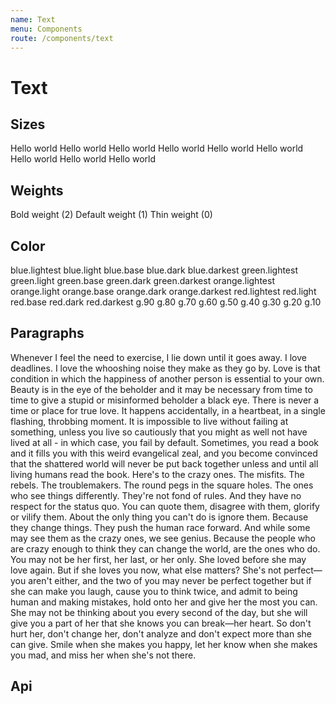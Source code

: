 ```yaml
---
name: Text
menu: Components
route: /components/text
---
```



# Text

## Sizes

<Playground>
  <Text textSize={8}>Hello world</Text>
  <Text textSize={7}>Hello world</Text>
  <Text textSize={6}>Hello world</Text>
  <Text textSize={5}>Hello world</Text>
  <Text textSize={4}>Hello world</Text>
  <Text textSize={3}>Hello world</Text>
  <Text textSize={2}>Hello world</Text>
  <Text textSize={1}>Hello world</Text>
  <Text textSize={0}>Hello world</Text>
</Playground>

## Weights

<Playground>
  <Text textSize={4} fontWeight={2}>
    Bold weight (2)
  </Text>
  <Text textSize={4}>Default weight (1)</Text>
  <Text textSize={4} fontWeight={0}>
    Thin weight (0)
  </Text>
</Playground>

## Color

<Playground>
  <Box>
    <Text textSize={3} color="blue.lightest" mr={2} display="inline">
      blue.lightest
    </Text>
    <Text textSize={3} color="blue.light" mr={2} display="inline">
      blue.light
    </Text>
    <Text textSize={3} color="blue.base" mr={2} display="inline">
      blue.base
    </Text>
    <Text textSize={3} color="blue.dark" mr={2} display="inline">
      blue.dark
    </Text>
    <Text textSize={3} color="blue.darkest" mr={2} display="inline">
      blue.darkest
    </Text>
  </Box>
  <Box>
    <Text textSize={3} color="green.lightest" mr={2} display="inline">
      green.lightest
    </Text>
    <Text textSize={3} color="green.light" mr={2} display="inline">
      green.light
    </Text>
    <Text textSize={3} color="green.base" mr={2} display="inline">
      green.base
    </Text>
    <Text textSize={3} color="green.dark" mr={2} display="inline">
      green.dark
    </Text>
    <Text textSize={3} color="green.darkest" mr={2} display="inline">
      green.darkest
    </Text>
  </Box>
  <Box>
    <Text textSize={3} color="orange.lightest" mr={2} display="inline">
      orange.lightest
    </Text>
    <Text textSize={3} color="orange.light" mr={2} display="inline">
      orange.light
    </Text>
    <Text textSize={3} color="orange.base" mr={2} display="inline">
      orange.base
    </Text>
    <Text textSize={3} color="orange.dark" mr={2} display="inline">
      orange.dark
    </Text>
    <Text textSize={3} color="orange.darkest" mr={2} display="inline">
      orange.darkest
    </Text>
  </Box>
  <Box>
    <Text textSize={3} color="red.lightest" mr={2} display="inline">
      red.lightest
    </Text>
    <Text textSize={3} color="red.light" mr={2} display="inline">
      red.light
    </Text>
    <Text textSize={3} color="red.base" mr={2} display="inline">
      red.base
    </Text>
    <Text textSize={3} color="red.dark" mr={2} display="inline">
      red.dark
    </Text>
    <Text textSize={3} color="red.darkest" mr={2} display="inline">
      red.darkest
    </Text>
  </Box>
  <Box>
    <Text textSize={3} color="g.90" mr={2} display="inline">
      g.90
    </Text>
    <Text textSize={3} color="g.80" mr={2} display="inline">
      g.80
    </Text>
    <Text textSize={3} color="g.70" mr={2} display="inline">
      g.70
    </Text>
    <Text textSize={3} color="g.60" mr={2} display="inline">
      g.60
    </Text>
    <Text textSize={3} color="g.50" mr={2} display="inline">
      g.50
    </Text>
    <Text textSize={3} color="g.40" mr={2} display="inline">
      g.40
    </Text>
    <Text textSize={3} color="g.30" mr={2} display="inline">
      g.30
    </Text>
    <Text textSize={3} color="g.20" mr={2} display="inline">
      g.20
    </Text>
    <Text textSize={3} color="g.10" mr={2} display="inline">
      g.10
    </Text>
  </Box>
</Playground>

## Paragraphs

<Playground>
  <Text as="p" textSize={8} mb={4} fontWeight="bold">
    Whenever I feel the need to exercise, I lie down until it goes away.
  </Text>
  <Text as="p" textSize={7} mb={4}>
    I love deadlines. I love the whooshing noise they make as they go by.
  </Text>
  <Text as="p" textSize={6} mb={4} fontWeight="bold">
    Love is that condition in which the happiness of another person is essential
    to your own.
  </Text>
  <Text as="p" textSize={5} mb={4}>
    Beauty is in the eye of the beholder and it may be necessary from time to
    time to give a stupid or misinformed beholder a black eye.
  </Text>
  <Text as="p" textSize={4} mb={4}>
    There is never a time or place for true love. It happens accidentally, in a
    heartbeat, in a single flashing, throbbing moment.
  </Text>
  <Text as="p" textSize={3} mb={4}>
    It is impossible to live without failing at something, unless you live so
    cautiously that you might as well not have lived at all - in which case, you
    fail by default.
  </Text>
  <Text as="p" textSize={2} mb={4}>
    Sometimes, you read a book and it fills you with this weird evangelical
    zeal, and you become convinced that the shattered world will never be put
    back together unless and until all living humans read the book.
  </Text>
  <Text as="p" textSize={1} mb={4}>
    Here's to the crazy ones. The misfits. The rebels. The troublemakers. The
    round pegs in the square holes. The ones who see things differently. They're
    not fond of rules. And they have no respect for the status quo. You can
    quote them, disagree with them, glorify or vilify them. About the only thing
    you can't do is ignore them. Because they change things. They push the human
    race forward. And while some may see them as the crazy ones, we see genius.
    Because the people who are crazy enough to think they can change the world,
    are the ones who do.
  </Text>
  <Text as="p" textSize={0} mb={4}>
    You may not be her first, her last, or her only. She loved before she may
    love again. But if she loves you now, what else matters? She's not
    perfect—you aren't either, and the two of you may never be perfect together
    but if she can make you laugh, cause you to think twice, and admit to being
    human and making mistakes, hold onto her and give her the most you can. She
    may not be thinking about you every second of the day, but she will give you
    a part of her that she knows you can break—her heart. So don't hurt her,
    don't change her, don't analyze and don't expect more than she can give.
    Smile when she makes you happy, let her know when she makes you mad, and
    miss her when she's not there.
  </Text>
</Playground>

## Api

<Props of={Text} />
